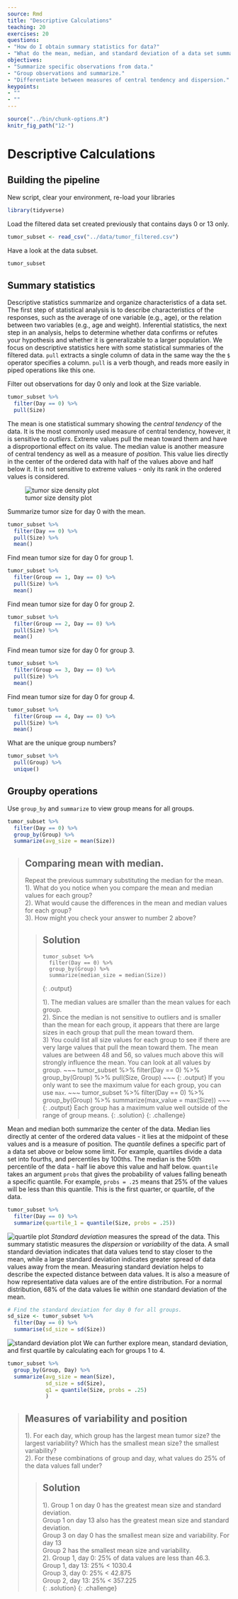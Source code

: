 ```yaml
---
source: Rmd
title: "Descriptive Calculations"
teaching: 20
exercises: 20
questions:
- "How do I obtain summary statistics for data?"
- "What do the mean, median, and standard deviation of a data set summarize?"
objectives:
- "Summarize specific observations from data."
- "Group observations and summarize."
- "Differentiate between measures of central tendency and dispersion."
keypoints:
- ""
- ""
---
```


```r
source("../bin/chunk-options.R")
knitr_fig_path("12-")
```

# Descriptive Calculations

## Building the pipeline

New script, clear your environment, re-load your libraries

```r
library(tidyverse)
```

Load the filtered data set created previously that contains days 0 or 13 only. 

```r
tumor_subset <- read_csv("../data/tumor_filtered.csv")
```

Have a look at the data subset.

```r
tumor_subset
```

## Summary statistics
Descriptive statistics summarize and organize characteristics of a data set. The first step of statistical analysis is to describe characteristics of the responses, such as the average of one variable (e.g., age), or the relation between two variables (e.g., age and weight). Inferential statistics, the next step in an analysis, helps to determine whether data confirms or refutes your hypothesis and whether it is generalizable to a larger population. We focus on descriptive statistics here with some statistical summaries of the filtered data. `pull` extracts a single column of data in the same way the the `$` operator specifies a column. `pull` is a verb though, and reads more easily in piped operations like this one.

Filter out observations for day 0 only and look at the Size variable.

```r
tumor_subset %>%
  filter(Day == 0) %>%
  pull(Size)
```

The mean is one statistical summary showing the _central tendency_ of the data. It is the most commonly used measure of central tendency, however, it is sensitive to _outliers_. Extreme values pull the mean toward them and have a disproportional effect on its value. The median value is another measure of central tendency as
well as a measure of _position_. This value lies directly in the center of the ordered data with half of the values above and half below it. It is not 
sensitive to extreme values - only its rank in the ordered values is considered. 

![tumor size density plot](../fig/density-plot.png)

Summarize tumor size for day 0 with the mean.

```r
tumor_subset %>%
  filter(Day == 0) %>%
  pull(Size) %>%
  mean()
```

Find mean tumor size for day 0 for group 1.

```r
tumor_subset %>%
  filter(Group == 1, Day == 0) %>%
  pull(Size) %>%
  mean()
```

Find mean tumor size for day 0 for group 2.

```r
tumor_subset %>%
  filter(Group == 2, Day == 0) %>%
  pull(Size) %>%
  mean()
```

Find mean tumor size for day 0 for group 3.

```r
tumor_subset %>%
  filter(Group == 3, Day == 0) %>%
  pull(Size) %>%
  mean()
```

Find mean tumor size for day 0 for group 4.

```r
tumor_subset %>%
  filter(Group == 4, Day == 0) %>%
  pull(Size) %>%
  mean()
```

What are the unique group numbers?

```r
tumor_subset %>%
  pull(Group) %>%
  unique()
```

## Groupby operations
Use `group_by` and `summarize` to view group means for all groups.

```r
tumor_subset %>%
  filter(Day == 0) %>%
  group_by(Group) %>%
  summarize(avg_size = mean(Size))
```

> ## Comparing mean with median.
>
> Repeat the previous summary substituting the median for the mean.  
> 1). What do you notice when you compare the mean and median values for each 
> group?   
> 2). What would cause the differences in the mean and median values for each 
> group?   
> 3). How might you check your answer to number 2 above? 
> 
> > ## Solution
> >
> > ~~~
> > tumor_subset %>%
> >   filter(Day == 0) %>%
> >   group_by(Group) %>%
> >   summarize(median_size = median(Size))
> > ~~~
> > {: .output}
> >
> > 1). The median values are smaller than the mean values for each group.    
> > 2). Since the median is not sensitive to outliers and is smaller than the 
> > mean for each group, it appears that there are large sizes in each group
> > that pull the mean toward them.   
> > 3) You could list all size values for each group to see if there are very
> > large values that pull the mean toward them. The mean values are between 48 
> > and 56, so values much above this will strongly influence the mean. You can
> > look at all values by group.
> > ~~~
> > tumor_subset %>%
> > filter(Day == 0) %>%
> > group_by(Group) %>%
> > pull(Size, Group)
> > ~~~
> > {: .output}
> > If you only want to see the maximum value for each group, you can use `max`.
> > ~~~
> > tumor_subset %>%
> > filter(Day == 0) %>%
> > group_by(Group) %>%
> > summarize(max_value = max(Size))
> > ~~~
> > {: .output}
> > Each group has a maximum value well outside of the range of group means.
> {: .solution}
{: .challenge}

Mean and median both summarize the center of the data. Median lies directly at 
center of the ordered data values - it lies at the midpoint of these values and
is a measure of position. 
The _quantile_ defines a specific part of a data set above or below some limit. 
For example, quartiles divide a data set into fourths, and percentiles by 
100ths. The median is the 50th percentile of the data - half lie above this 
value and half below. `quantile` takes an argument `probs` that gives the probability of values falling beneath a specific quantile. For example, `probs = .25` means that 25% of the values will be less than this quantile. This is the first quarter, or quartile, of the data.  

```r
tumor_subset %>% 
  filter(Day == 0) %>% 
  summarize(quartile_1 = quantile(Size, probs = .25))
```

![quartile plot](../fig/quantile-plot.png)
_Standard deviation_ measures the spread of the data. This summary statistic
measures the _dispersion_ or _variability_ of the data. A small standard deviation indicates that data values tend to stay closer to the mean, while a large standard deviation indicates greater spread of data values away from the mean. Measuring standard deviation helps to describe the expected distance between data values. It is also a measure of how representative data values are of the entire distribution. For a normal distribution, 68% of the data values lie within one standard deviation of the mean.  

```r
# Find the standard deviation for day 0 for all groups.
sd_size <- tumor_subset %>% 
  filter(Day == 0) %>% 
  summarise(sd_size = sd(Size))
```

![standard deviation plot](../fig/sd-plot.png)
We can further explore mean, standard deviation, and first quartile by calculating each for groups 1 to 4.

```r
tumor_subset %>%
  group_by(Group, Day) %>%
  summarize(avg_size = mean(Size),
            sd_size = sd(Size),
            q1 = quantile(Size, probs = .25)
            )
```

> ## Measures of variability and position
>
> 1). For each day, which  group  has the largest mean tumor size? the largest 
> variability? Which has the smallest mean size? the smallest variability?   
> 2). For these combinations of group and day, what values do 25% of the data
> values fall under?   
> 
> > ## Solution
> >
> > 1). Group 1 on day 0 has the greatest mean size and standard deviation.  
> > Group 1 on day 13 also has the greatest mean size and standard deviation.  
> > Group 3 on day 0 has the smallest mean size and variability. For day 13  
> > Group 2 has the smallest mean size and variability.  
> > 2). Group 1, day 0: 25% of data values are less than 46.3.   
> > Group 1, day 13: 25% < 1030.4   
> > Group 3, day 0: 25% < 42.875  
> > Group 2, day 13: 25% < 357.225  
> {: .solution}
{: .challenge}
